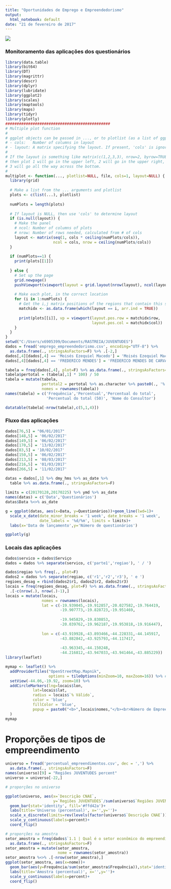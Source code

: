 ---
title: "Oportunidades de Emprego e Empreendedorismo"
output:
  html_notebook: default
date: "21 de fevereiro de 2017"
---

![](C:/Users/x6905399/Documents/RASTREIA/RastreiaLogo.png)

### Monitoramento das aplicações dos questionários

```{r setup, include=F}
library(data.table)
library(bit64)
library(DT)
library(magrittr)
library(descr)
library(dplyr)
library(lubridate)
library(ggplot2)
library(scales)
library(maptools)
library(maps)
library(tidyr)
library(plotly)
##############################################
# Multiple plot function
#
# ggplot objects can be passed in ..., or to plotlist (as a list of ggplot objects)
# - cols:   Number of columns in layout
# - layout: A matrix specifying the layout. If present, 'cols' is ignored.
#
# If the layout is something like matrix(c(1,2,3,3), nrow=2, byrow=TRUE),
# then plot 1 will go in the upper left, 2 will go in the upper right, and
# 3 will go all the way across the bottom.
#
multiplot <- function(..., plotlist=NULL, file, cols=1, layout=NULL) {
  library(grid)
  
  # Make a list from the ... arguments and plotlist
  plots <- c(list(...), plotlist)
  
  numPlots = length(plots)
  
  # If layout is NULL, then use 'cols' to determine layout
  if (is.null(layout)) {
    # Make the panel
    # ncol: Number of columns of plots
    # nrow: Number of rows needed, calculated from # of cols
    layout <- matrix(seq(1, cols * ceiling(numPlots/cols)),
                     ncol = cols, nrow = ceiling(numPlots/cols))
  }
  
  if (numPlots==1) {
    print(plots[[1]])
    
  } else {
    # Set up the page
    grid.newpage()
    pushViewport(viewport(layout = grid.layout(nrow(layout), ncol(layout))))
    
    # Make each plot, in the correct location
    for (i in 1:numPlots) {
      # Get the i,j matrix positions of the regions that contain this subplot
      matchidx <- as.data.frame(which(layout == i, arr.ind = TRUE))
      
      print(plots[[i]], vp = viewport(layout.pos.row = matchidx$row,
                                      layout.pos.col = matchidx$col))
    }
  }
}
setwd("C:/Users/x6905399/Documents/RASTREIA/JUVENTUDES")
dados = fread('emprego_empreendedorismo.csv', encoding="UTF-8") %>% 
  as.data.frame(., stringsAsFactors=F) %>% .[-2,]
dados[,4][dados[,4] == 'Moisés Ezequiel Macedo'] = 'Moisés Ezequiel Macêdo'
dados[,4][dados[,4] == 'FREDERICO MENDES'] = 'FREDERICO MENDES DE CARVALHO'
```

```{r, echo=FALSE}
tabela = freq(dados[,4], plot=F) %>% as.data.frame(., stringsAsFactors=F)
tabela$pertotal = (tabela[,1] * 100) / 50
tabela = mutate(tabela,
                pertotal2 = pertotal %>% as.character %>% paste0(., '%'),
                nomes = rownames(tabela))
names(tabela) = c('Frequência','Percentual','Percentual do total',
                  'Percentual do total (50)', 'Nome do Consultor')

datatable(tabela[-nrow(tabela),c(5,1,4)])
```

### Fluxo das aplicações

```{r, echo=FALSE, warning=FALSE}
dados[76,5] = "06/01/2017"
dados[148,5] = '06/02/2017'
dados[149,5] = '06/02/2017'
dados[170,5] = '13/02/2017'
dados[83,5] = '10/02/2017'
dados[150,5] = '06/02/2017'
dados[213,5] = '08/03/2017'
dados[216,5] = '01/03/2017'
dados[266,5] = '11/02/2017'

datas = dados[,1] %>% dmy_hms %>% as_date %>%
  table %>% as.data.frame(., stringsAsFactors=F)
  
limits = c(20170128,20170225) %>% ymd %>% as_date
names(datas) = c('Data','Questionários')
datas$Data %<>% as_date

g = ggplot(datas, aes(x=Data, y=Questionários))+geom_line(lwd=1)+
  scale_x_date(date_minor_breaks = '1 week', date_breaks = '1 week',
               date_labels = '%d/%m', limits = limits)+
  labs(x='Data de lançamento',y='Número de questionários')

ggplotly(g)
```


### Locais das aplicações

```{r, echo=FALSE, include=FALSE}
dados$servico = dados$Serviço
dados = dados %>% separate(servico, c('parte1','regiao'), ' / ')

dados$regiao %>% freq(., plot=F)
dados2 = dados %>% separate(regiao, c('r1','r2','r3'), ' e ')
regioes_desag = rbind(dados2$r1, dados2$r2, dados2$r3)
locais = freq(regioes_desag, plot=F) %>% as.data.frame(., stringsAsFactors=F) %>%
  .[-c(nrow(.), nrow(.)-1),]
locais = mutate(locais,
                nomes = rownames(locais),
                lat = c(-19.939045,-19.912857,-20.027582,-19.764419,
                        -19.907773,-19.828723,-19.951469,
                        
                        -19.945829,-19.830853,
                        -20.039762,-19.962187,-19.953818,-19.916447),
                
                lon = c(-43.919928,-43.893466,-44.228331,-44.145917,
                        -43.882842,-43.925793,-44.117417,
                        
                        -43.963345,-44.150248,
                        -44.216812,-43.947033,-43.941464,-43.885229))
library(leaflet)
```

```{r, echo=FALSE, fig.height=6, fig.width=9}
mymap <- leaflet() %>% 
  addProviderTiles("OpenStreetMap.Mapnik",
                   options = tileOptions(minZoom=10, maxZoom=16)) %>% #"freeze" the mapwindow to max and min zoomlevel
  setView(-44.06,-19.92, zoom=10) %>%
  addCircleMarkers(lng=locais$lon,
            lat=locais$lat,
            radius = locais$`% Válido`,
            color = 'blue',
            fillColor = 'blue',
            popup = paste0("<b>",locais$nomes,"</b><br>Número de Empreendimentos:<br><b>",locais$Frequência,"</b>")
  )
mymap
```


# Proporções de tipos de empreendimento

```{r, echo=F, fig.width=9, fig.height=6}
universo = fread('percentual_empreendimentos.csv', dec = ',') %>% 
  as.data.frame(., stringsAsFactors=F)
names(universo)[9] = "Regiões JUVENTUDES percent"
universo = universo[-22,]

# proporções no universo

ggplot(universo, aes(x=`Descrição CNAE`, 
                     y=`Regiões JUVENTUDES`/sum(universo$`Regiões JUVENTUDES`)))+
  geom_bar(stat='identity', fill='#ffd42a')+
  labs(title='Universo (percentual)', x='',y='')+
  scale_x_discrete(limits=rev(levels(factor(universo$`Descrição CNAE`))))+
  scale_y_continuous(labels=percent)+
  coord_flip()
```

```{r, echo=F, fig.width=9, fig.height=6, message=FALSE, warning=FALSE}
# proporções na amostra
setor_amostra = freq(dados$`1.1 | Qual é o setor econômico do empreendimento?`,plot=F) %>%
  as.data.frame(., stringsAsFactors=F)
setor_amostra = mutate(setor_amostra,
                       nome = rownames(setor_amostra))
setor_amostra %<>% .[-nrow(setor_amostra),]
ggplot(setor_amostra, aes(x=nome))+
  geom_bar(aes(y=Frequência/sum(setor_amostra$Frequência)),stat='identity', fill='#ffd42a')+
  labs(title='Amostra (percentual)', x='',y='')+
  scale_y_continuous(labels=percent)+
  coord_flip()
```










